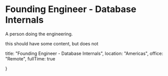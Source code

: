 # Founding Engineer - Database Internals

A person doing the engineering.

this should have some content, but does not

  title: "Founding Engineer - Database Internals",
  location: "Americas",
  office: "Remote",
  fullTime: true

}
